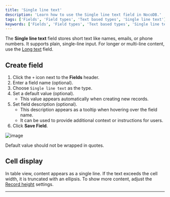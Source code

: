 ```yaml
---
title: 'Single line text'
description: 'Learn how to use the Single line text field in NocoDB.'
tags: ['Fields', 'Field types', 'Text based types', 'Single line text']
keywords: ['Fields', 'Field types', 'Text based types', 'Single line text', 'Create single line text field']
---
```


The **Single line text** field stores short text like names, emails, or phone numbers. It supports plain, single-line input.
For longer or multi-line content, use the [Long text](/docs/product-docs/fields/field-types/text-based/long-text) field.

## Create field

1. Click the `+` icon next to the **Fields** header.
2. Enter a field name (optional).
3. Choose `Single line text` as the type.
4. Set a default value (optional).
    - This value appears automatically when creating new records.
5. Set field description (optional).
   - This description appears as a tooltip when hovering over the field name.
   - It can be used to provide additional context or instructions for users.
6. Click **Save Field**.

![image](/img/v2/fields/types/singlelinetext.png)

<Callout type="info">Default value should not be wrapped in quotes.</Callout>

## Cell display
In table view, content appears as a single line. If the text exceeds the cell width, it is truncated with an ellipsis. To show more content, adjust the [Record height](/docs/product-docs/table-operations/row-height) settings.

---